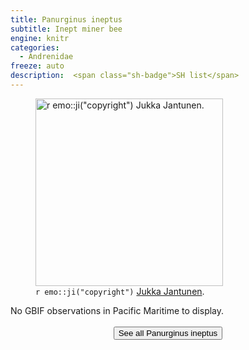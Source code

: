 ```yaml
---
title: Panurginus ineptus
subtitle: Inept miner bee
engine: knitr
categories:
  - Andrenidae
freeze: auto
description:  <span class="sh-badge">SH list</span>
---
```

![`r emo::ji("copyright")` [Jukka Jantunen ](https://inaturalist.ca/photos/152132817/).](https://inaturalist-open-data.s3.amazonaws.com/photos/152132817/large.jpg){height=300}



No GBIF observations in Pacific Maritime to display.
<br><br>
<center>


<a href="https://inaturalist.ca/observations?place_id=any&subview=map&taxon_id=459037"><button type="button" class="btn btn-secondary">See all Panurginus ineptus <i class="fa-solid fa-arrow-up-right-from-square"></i> </button></a>
</center>
